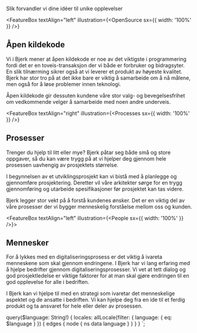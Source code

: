 
<SEO
  title="Om oss"
  description="Slik forvandler vi dine idéer til unike opplevelser"
/>

<Heading variant="hero">
  Slik forvandler vi dine idéer til unike opplevelser
</Heading>

<FeatureBox
  textAlign="left"
  illustration={<OpenSource sx={{ width: '100%' }} />}
>
  <h2>Åpen kildekode</h2>
  <p>
    Vi i Bjerk mener at åpen kildekode er noe av det viktigste i programmering
    fordi det er en toveis-transaksjon der vi både er forbruker og bidragsyter.
    En slik tilnærming sikrer også at vi leverer et produkt av høyeste kvalitet.
    Bjerk har stor tro på at det ikke bare er viktig å samarbeide om å nå
    målene, men også for å løse problemer innen teknologi.
  </p>
  <p>
    Åpen kildekode gir dessuten kundene våre stor valg- og bevegelsesfrihet om
    vedkommende velger å samarbeide med noen andre underveis.
  </p>
</FeatureBox>

<FeatureBox
  textAlign="right"
  illustration={<Processes sx={{ width: '100%' }} />}
>
  <h2>Prosesser</h2>
  <p>
    Trenger du hjelp til litt eller mye? Bjerk påtar seg både små og store
    oppgaver, så du kan være trygg på at vi hjelper deg gjennom hele prosessen
    uavhengig av prosjektets størrelse.
  </p>
  <p>
    I begynnelsen av et utviklingsprosjekt kan vi bistå med å planlegge og
    gjennomføre prosjektering. Deretter vil våre arkitekter sørge for en trygg
    gjennomføring og utarbeide spesifikasjoner før prosjektet kan tas videre.
  </p>
  <p>
    Bjerk legger stor vekt på å forstå kundenes ønsker. Det er en viktig del av
    våre prosesser der vi bygger menneskelig forståelse mellom oss og kunden.
  </p>
</FeatureBox>

<FeatureBox textAlign="left" illustration={<People sx={{ width: '100%' }} />}>
  <h2>Mennesker</h2>
  <p>
    For å lykkes med en digitaliseringsprosess er det viktig å ivareta
    menneskene som skal gjennom endringene. I Bjerk har vi lang erfaring med å
    hjelpe bedrifter gjennom digitaliseringsprosesser. Vi vet at tett dialog og
    god prosjektledelse er viktige faktorer for at man skal gjøre endringen til
    en god opplevelse for alle i bedriften.
  </p>
  <p>
    I Bjerk kan vi hjelpe til med en strategi som ivaretar det menneskelige
    aspektet og de ansatte i bedriften. Vi kan hjelpe deg fra en ide til et
    ferdig produkt og ta ansvaret for hele eller deler av prosessen.
  </p>
</FeatureBox>

  query($language: String!) {
    locales: allLocale(filter: { language: { eq: $language } }) {
      edges {
        node {
          ns
          data
          language
        }
      }
    }
  }
`;
